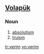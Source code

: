 ==[[Volapük]]==

===Noun===
{{infl|vo|noun}}

# [[absolutism]]
# [[truism]]

[[tr:verim]]
[[vo:verim]]